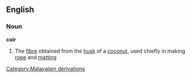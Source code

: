 ==English==
===Noun===
{{wikipedia}}
'''coir'''
#The [[fibre]] obtained from the [[husk]] of a [[coconut]], used chiefly in making [[rope]] and [[matting]]
[[Category:Malayalam derivations]]